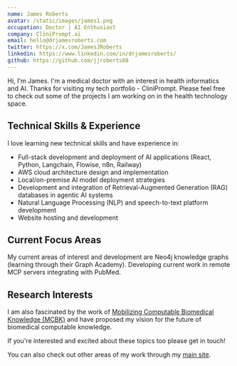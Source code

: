 ```yaml
---
name: James Roberts
avatar: /static/images/james1.png
occupation: Doctor | AI Enthusiast
company: CliniPrompt.ai
email: hello@drjamesroberts.com
twitter: https://x.com/JamesJRoberts
linkedin: https://www.linkedin.com/in/drjamesroberts/
github: https://github.com/jjroberts88
---
```


Hi, I'm James. I'm a medical doctor with an interest in health informatics and AI. Thanks for visiting my tech portfolio - CliniPrompt. Please feel free to check out some of the projects I am working on in the health technology space.

## Technical Skills & Experience

I love learning new technical skills and have experience in:

- Full-stack development and deployment of AI applications (React, Python, Langchain, Flowise, n8n, Railway)
- AWS cloud architecture design and implementation
- Local/on-premise AI model deployment strategies
- Development and integration of Retrieval-Augmented Generation (RAG) databases in agentic AI systems
- Natural Language Processing (NLP) and speech-to-text platform development
- Website hosting and development

## Current Focus Areas

My current areas of interest and development are Neo4j knowledge graphs (learning through their Graph Academy). Developing current work in remote MCP servers integrating with PubMed.

## Research Interests

I am also fascinated by the work of [Mobilizing Computable Biomedical Knowledge (MCBK)](https://mobilizecbk.med.umich.edu/home) and have proposed my vision for the future of biomedical computable knowledge.

If you're interested and excited about these topics too please get in touch!

You can also check out other areas of my work through my [main site](https://drjamesroberts.com).
